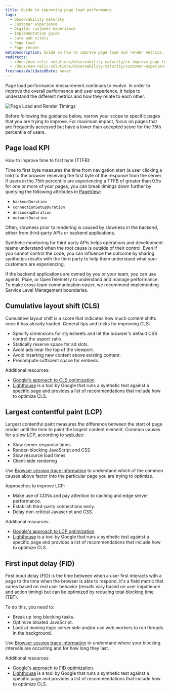 ```yaml
---
title: Guide to improving page load performance
tags:
  - Observability maturity
  - Customer experience
  - Digital customer experience
  - Implementation guide
  - Core web vitals
  - Page load
  - Page render
metaDescription: Guide on how to improve page load and render metrics.
redirects:
  - /docs/new-relic-solutions/observability-maturity/cx-improve-page-load
  - /docs/new-relic-solutions/observability-maturity/customer-experience/cx-improve-page-load
freshnessValidatedDate: never
---
```



Page load performance measurement continues to evolve. In order to improve the overall performance and user experience, it helps to understand the different metrics and how they relate to each other.

<img
  title="Page Load and Render Timings"
  alt="Page Load and Render Timings"
  src={cxPageLoadRenderTimings}
/>

Before following the guidance below, narrow your scope to specific pages that you are trying to improve. For maximum impact, focus on pages that are frequently accessed but have a lower than accepted score for the 75th percentile of users.

## Page load KPI

How to improve time to first byte (TTFB):

Time to first byte measures the time from navigation start (a user clicking a link) to the browser receiving the first byte of the response from the server. If users in the 75th percentile are experiencing a TTFB of greater than 0.5s for one or more of your pages, you can break timings down further by querying the following attributes in [PageView](/attribute-dictionary/?dataSource=Browser+agent&event=PageView):
* `backendDuration`
* `connectionSetupDuration`
* `dnsLookupDuration`
* `networkDuration`

Often, slowness prior to rendering is caused by slowness in the backend, either from third-party APIs or backend applications.

Synthetic monitoring for third party APIs helps operations and development teams understand when the root cause is outside of their control. Even if you cannot control the code, you can influence the outcome by sharing synthetics results with the third party to help them understand what your customers are experiencing.

If the backend applications are owned by you or your team, you can use <InlinePopover type="apm" /> agents, Pixie, or OpenTelemetry to understand and manage performance. To make cross team communication easier, we recommend implementing Service Level Management boundaries.

## Cumulative layout shift (CLS)

Cumulative layout shift is a score that indicates how much content shifts once it has already loaded. General tips and tricks for improving CLS:
* Specify dimensions for stylesheets and let the browser's default CSS control the aspect ratio.
* Statically reserve space for ad slots.
* Avoid ads near the top of the viewport.
* Avoid inserting new content above existing content.
* Precompute sufficient space for embeds.

Additional resources:
* [Google's approach to CLS optimization](https://web.dev/optimize-cls/).
* [Lighthouse](https://developers.google.com/web/tools/lighthouse) is a tool by Google that runs a synthetic test against a specific page and provides a list of recommendations that include how to optimize CLS.

## Largest contentful paint (LCP)

Largest contentful paint measures the difference between the start of page render until the time to paint the largest content element. Common causes for a slow LCP, according to [web.dev](https://web.dev):
* Slow server response times
* Render-blocking JavaScript and CSS
* Slow resource load times
* Client-side rendering

Use [Browser session trace information](/docs/browser/browser-monitoring/browser-pro-features/session-traces-explore-webpages-life-cycle/) to understand which of the common causes above factor into the particular page you are trying to optimize.

Approaches to improve LCP:
* Make use of CDNs and pay attention to caching and edge server performance.
* Establish third-party connections early.
* Delay non-critical Javascript and CSS.

Additional resources:
* [Google's approach to LCP optimization](https://web.dev/optimize-lcp/).
* [Lighthouse](https://developers.google.com/web/tools/lighthouse) is a tool by Google that runs a synthetic test against a specific page and provides a list of recommendations that include how to optimize CLS.

## First input delay (FID)

First input delay (FID) is the time between when a user first interacts with a page to the time when the browser is able to respond. It's a field metric that varies based on real user behavior (results vary based on user impatience and action timing) but can be optimized by reducing total blocking time (TBT).

To do this, you need to:
* Break up long blocking tasks.
* Optimize bloated JavaScript.
* Look at moving logic server side and/or use web workers to run threads in the background.

Use [Browser session trace information](/docs/browser/browser-monitoring/browser-pro-features/session-traces-explore-webpages-life-cycle/) to understand where your blocking intervals are occurring and for how long they last.

Additional resources:
* [Google's approach to FID optimization](https://web.dev/optimize-fid/).
* [Lighthouse](https://developers.google.com/web/tools/lighthouse) is a tool by Google that runs a synthetic test against a specific page and provides a list of recommendations that include how to optimize CLS.
